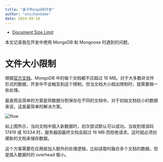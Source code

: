 ```yaml
---
title: "基于MongoDB开发"
author: "onichandame"
date: 2019-09-10
---
```


<!-- vim-markdown-toc GFM -->

- [Document Size Limit](#document-size-limit)

<!-- vim-markdown-toc -->

本文记录我在开发中使用 MongoDB 和 Mongoose 时遇到的问题。

# 文件大小限制

根据[官方文档](https://docs.mongodb.com/manual/core/document/#document-size-limit)，MongoDB 中的每个文档都不应超过 16 MB。对于大多数非文件形式的数据，开发中不会触及到这个限制。但当文档大小超出限制时，就需要做一些处理。

最直观且简单的方案是将数据分割保存在不同的文档中。对于初始文档较小的数据来说，这是最简单的解决方案。

![flow](/image/split-document.png)

如上图所示，当向文档中插入新数据时，初次尝试默认可以成功。当收到错误码 17419 或 10334 时，服务器因最终文档会超过 16 MB 而拒绝请求。这时就必须创建新的文档来储存数据。

这个方案需要在应用层加入额外的处理逻辑，比如读取时融合多个文档的数据。但是插入数据时的 overhead 极小。
